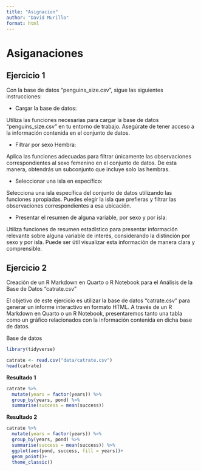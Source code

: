 ---
title: "Asignacion"
author: "David Murillo"
format: html
---

# Asiganaciones

::: panel-tabset

## Ejercicio 1

Con la base de datos "penguins_size.csv", sigue las siguientes instrucciones:

- Cargar la base de datos:

Utiliza las funciones necesarias para cargar la base de datos "penguins_size.csv" en tu entorno de trabajo. Asegúrate de tener acceso a la información contenida en el conjunto de datos.

- Filtrar por sexo Hembra:

Aplica las funciones adecuadas para filtrar únicamente las observaciones correspondientes al sexo femenino en el conjunto de datos. De esta manera, obtendrás un subconjunto que incluye solo las hembras.

- Seleccionar una isla en específico:

Selecciona una isla específica del conjunto de datos utilizando las funciones apropiadas. Puedes elegir la isla que prefieras y filtrar las observaciones correspondientes a esa ubicación.

- Presentar el resumen de alguna variable, por sexo y por isla:

Utiliza funciones de resumen estadístico para presentar información relevante sobre alguna variable de interés, considerando la distinción por sexo y por isla. Puede ser útil visualizar esta información de manera clara y comprensible.

## Ejercicio 2

Creación de un R Markdown en Quarto o R Notebook para el Análisis de la Base de Datos "catrate.csv"

El objetivo de este ejercicio es utilizar la base de datos "catrate.csv" para generar un informe interactivo en formato HTML. A través de un R Markdown en Quarto o un R Notebook, presentaremos tanto una tabla como un gráfico relacionados con la información contenida en dicha base de datos.

Base de datos

```{r, echo=FALSE, warning=FALSE, message=FALSE}
library(tidyverse)

catrate <- read.csv("data/catrate.csv")
head(catrate)
```

**Resultado 1**

```{r, echo=FALSE, warning=FALSE, message=FALSE}
catrate %>% 
  mutate(years = factor(years)) %>% 
  group_by(years, pond) %>% 
  summarise(success = mean(success))
```

**Resultado 2**

```{r, echo=FALSE, warning=FALSE, message=FALSE, fig.keep='all'}
catrate %>% 
  mutate(years = factor(years)) %>% 
  group_by(years, pond) %>% 
  summarise(success = mean(success)) %>% 
  ggplot(aes(pond, success, fill = years))+
  geom_point()+
  theme_classic()

```


::: 
 